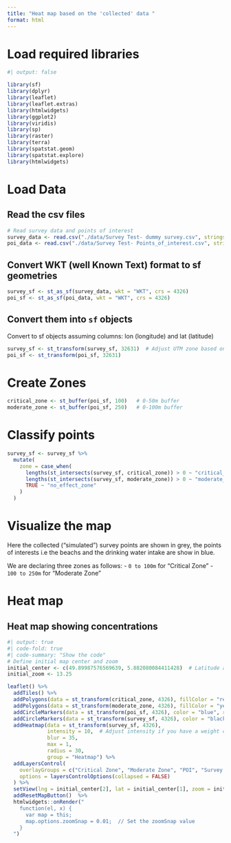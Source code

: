 ```yaml
---
title: "Heat map based on the 'collected' data "
format: html
---
```


# Load required libraries

```r
#| output: false

library(sf)
library(dplyr)
library(leaflet)
library(leaflet.extras)
library(htmlwidgets)
library(ggplot2)
library(viridis)
library(sp)
library(raster)
library(terra)
library(spatstat.geom)
library(spatstat.explore)
library(htmlwidgets)
```

# Load Data

## Read the csv files
```r
# Read survey data and points of interest
survey_data <- read.csv("./data/Survey Test- dummy survey.csv", stringsAsFactors = FALSE)
poi_data <- read.csv("./data/Survey Test- Points_of_interest.csv", stringsAsFactors = FALSE)
```

## Convert WKT (well Known Text) format to sf geometries
```r
survey_sf <- st_as_sf(survey_data, wkt = "WKT", crs = 4326)
poi_sf <- st_as_sf(poi_data, wkt = "WKT", crs = 4326)
```

## Convert them into `sf` objects
Convert to sf objects assuming columns: lon (longitude) and lat (latitude)
```r
survey_sf <- st_transform(survey_sf, 32631)  # Adjust UTM zone based on location
poi_sf <- st_transform(poi_sf, 32631)
```

# Create Zones
```r
critical_zone <- st_buffer(poi_sf, 100)   # 0-50m buffer
moderate_zone <- st_buffer(poi_sf, 250)   # 0-100m buffer
```

# Classify points
```r
survey_sf <- survey_sf %>%
  mutate(
    zone = case_when(
      lengths(st_intersects(survey_sf, critical_zone)) > 0 ~ "critical_zone",
      lengths(st_intersects(survey_sf, moderate_zone)) > 0 ~ "moderate_zone",
      TRUE ~ "no_effect_zone"
    )
  )
```

# Visualize the map
Here the collected ("simulated") survey points are shown in grey, the points of interests i.e the beachs and the drinking water intake are show in blue.

We are declaring three zones as follows:
- `0 to 100m` for "Critical Zone"
- `100 to 250m` for "Moderate Zone"

# Heat map
## Heat map showing concentrations
```r
#| output: true
#| code-fold: true
#| code-summary: "Show the code"
# Define initial map center and zoom
initial_center <- c(49.89987576569639, 5.882080084411428)  # Latitude and Longitude for initial map center
initial_zoom <- 13.25

leaflet() %>%
  addTiles() %>%
  addPolygons(data = st_transform(critical_zone, 4326), fillColor = "red", opacity = 0.5, weight = 1, group = "Critical Zone") %>%
  addPolygons(data = st_transform(moderate_zone, 4326), fillColor = "yellow", opacity = 0.5, weight = 1, group = "Moderate Zone") %>%
  addCircleMarkers(data = st_transform(poi_sf, 4326), color = "blue", radius = 5, label = poi_sf$name, group = "POI") %>%
  addCircleMarkers(data = st_transform(survey_sf, 4326), color = "black", radius = 3, group = "Survey Points") %>%
  addHeatmap(data = st_transform(survey_sf, 4326), 
             intensity = 10,  # Adjust intensity if you have a weight column
             blur = 35, 
             max = 1, 
             radius = 30, 
             group = "Heatmap") %>%
  addLayersControl(
    overlayGroups = c("Critical Zone", "Moderate Zone", "POI", "Survey Points", "Heatmap"), 
    options = layersControlOptions(collapsed = FALSE)
  ) %>%
  setView(lng = initial_center[2], lat = initial_center[1], zoom = initial_zoom) %>%
  addResetMapButton()  %>%
  htmlwidgets::onRender("
    function(el, x) {
      var map = this;
      map.options.zoomSnap = 0.01;  // Set the zoomSnap value
    }
  ")
```
